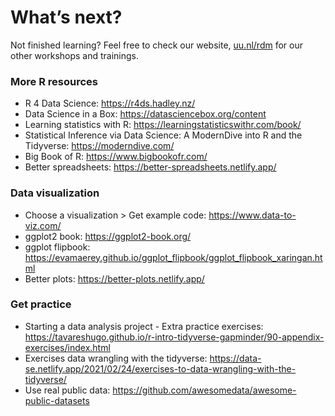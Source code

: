 # What's next?

Not finished learning? Feel free to check our website, [uu.nl/rdm](https://www.uu.nl/en/research/research-data-management/training-workshops/) for our other workshops and trainings.

### More R resources

- R 4 Data Science: <https://r4ds.hadley.nz/>
- Data Science in a Box: <https://datasciencebox.org/content>
- Learning statistics with R: <https://learningstatisticswithr.com/book/>
- Statistical Inference via Data Science: A ModernDive into R and the Tidyverse: <https://moderndive.com/>
- Big Book of R: <https://www.bigbookofr.com/>
- Better spreadsheets: <https://better-spreadsheets.netlify.app/>

### Data visualization

- Choose a visualization > Get example code: <https://www.data-to-viz.com/>
- ggplot2 book: <https://ggplot2-book.org/>
- ggplot flipbook: <https://evamaerey.github.io/ggplot_flipbook/ggplot_flipbook_xaringan.html>
- Better plots: <https://better-plots.netlify.app/>

### Get practice

- Starting a data analysis project - Extra practice exercises: <https://tavareshugo.github.io/r-intro-tidyverse-gapminder/90-appendix-exercises/index.html>
- Exercises data wrangling with the tidyverse: <https://data-se.netlify.app/2021/02/24/exercises-to-data-wrangling-with-the-tidyverse/>
- Use real public data: <https://github.com/awesomedata/awesome-public-datasets>
